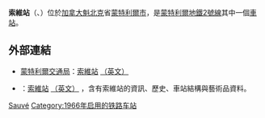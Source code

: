 {{Infobox station 
| name          = 索維<br />{{lang|fr|Sauvé}}
| type          = 
| style         = Montreal Metro
| image         = SauvéMetroStation.jpg
| image_caption = 
| address       = [[魁北克省|魁北克省]][[蒙特利爾|蒙特利爾]]{{link-en|貝里街|Berri Street|貝里路}}9790及9800號
| country       = [[加拿大|加拿大]]
| coordinates   = {{coord|45|33|03|N|73|39|22|W|type:railwaystation_region:CA-QC|display=inline,title}}
| elevation     = 
| line          = [[蒙特利爾地鐵橙線|橙線]]
| other         =  {{legend|#{{RTM color}}|[[Sauvé_station_(RTM)|Sauvé station]]}}{{Rail color box|system=RTM|line=STM}} {{rint|ca|VIA}}
| structure     = 
| platform      = 
| depth         = {{convert|15.9|m|ftin|abbr=off}}，第32深
| levels        = 
| tracks        = 
| parking       = 
| bicycle       = 
| opened        = 1966年10月14日
| architect     = Adalbert Niklewicz
| closed        = 
| rebuilt       = 
| electrified   = 
| ADA           = 
| code          = 
| owned         =
| operator      = [[蒙特利爾交通局|蒙特利爾交通局]]
| zone          = 
| status        =
| former        = 
| passengers    = 3,609,701進出（2006年），24/68
| pass_year     = 
| pass_percent  = 
| pass_system   = 
| mpassengers   = 
| services      = 
| map_locator   = 
| web           = 
}}
'''索維站'''（{{lang-fr|Station Sauvé}}、{{lang-en|Sauvé Station}}）位於[[加拿大|加拿大]][[魁北克|魁北克]]省[[蒙特利爾市|蒙特利爾市]]，是[[蒙特利爾地鐵|蒙特利爾地鐵]][[蒙特利爾地鐵2號線|2號線]]其中一個[[鐵路車站|車站]]。

== 外部連結 ==

* {{fr}}{{en}}[[蒙特利爾交通局|蒙特利爾交通局]]：[http://www.stm.info/metro/M02.htm 索維站] {{Wayback|url=http://www.stm.info/metro/M02.htm |date=20130702085513 }}[http://www.stm.info/English/metro/a-M02.htm （英文）] {{Wayback|url=http://www.stm.info/English/metro/a-M02.htm |date=20130702085934 }}
* {{fr}}{{en}}{{lang|en|metrodemontreal.com}}：[http://www.metrodemontreal.com/orange/sauve/index-f.html 索維站] {{Wayback|url=http://www.metrodemontreal.com/orange/sauve/index-f.html |date=20200127210329 }}[http://www.metrodemontreal.com/orange/sauve/index.html （英文）] {{Wayback|url=http://www.metrodemontreal.com/orange/sauve/index.html |date=20201129132713 }}，含有索維站的資訊、歷史、車站結構與藝術品資料。

{{蒙特利爾地鐵}}
{{Railwaystation-stub}}

[[Category:蒙特利爾地鐵橙線車站|Sauvé]]
[[Category:1966年启用的铁路车站|Category:1966年启用的铁路车站]]